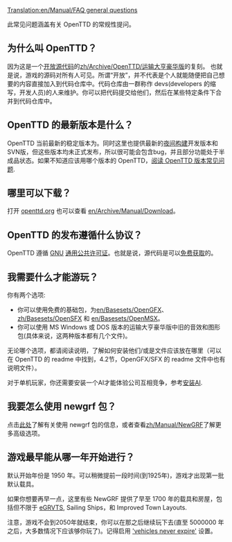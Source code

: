 [[Translation:en/Manual/FAQ general questions]]


此常见问题涵盖有关 OpenTTD 的常规性提问。

==为什么叫 OpenTTD？==
因为这是一个[http://www.opensource.org/ 开放源代码]的[[zh/Archive/OpenTTD/运输大亨豪华版]]的复刻。
也就是说，游戏的源码对所有人可见。所谓“开放”，并不代表是个人就能随便把自己想要的内容直接加入到代码仓库中。代码仓库由一群称作 devs(developers 的缩写，开发人员)的人来维护。你可以把代码提交给他们，然后在某些特定条件下合并到代码仓库中。

==OpenTTD 的最新版本是什么？==
OpenTTD 当前最新的稳定版本为{{en/Version}}。同时这里也提供最新的[[en/Archive/Community/Nightly build|夜间构建]]开发版本和SVN版，但这些版本均未正式发布，所以很可能会包含bug，并且部分功能处于半成品状态。如果不知道应该用哪个版本的 OpenTTD，[[en/Archive/Community/FAQ OpenTTD versions|阅读 OpenTTD  版本常见问题]].

==哪里可以下载？==
打开 [https://www.openttd.org/downloads/openttd-releases/latest openttd.org] 也可以查看 [[en/Archive/Manual/Download]]。

==OpenTTD 的发布遵循什么协议？==
OpenTTD 遵循 [http://www.gnu.org/ GNU] [http://www.gnu.org/copyleft/gpl.html 通用公共许可证]。也就是说，源代码是可以[[en/Development/FAQ development#how-can-i-obtain-the-source-code|免费获取]]的。

==我需要什么才能游玩？==
你有两个选项:
* 你可以使用免费的基础包，为[[en/Basesets/OpenGFX]]、[[zh/Basesets/OpenSFX]] 和 [[en/Basesets/OpenMSX]]。
* 你可以使用 MS Windows 或 DOS 版本的运输大亨豪华版中旧的音效和图形包(具体来说，这两种版本都有几个文件)。
无论哪个选项，都请阅读说明，了解如何安装他们/或是文件应该放在哪里（可以在 OpenTTD 的 readme 中找到，4.2节，OpenGFX/SFX 的 readme 文件中也有说明文件）。

对于单机玩家，你还需要安装一个AI才能体验公司互相竞争，参考[[zh/Manual/安装#an-zhuang-ai|安装AI]].

==我要怎么使用 newgrf 包？==
点击[[en/Archive/Community/NewGRF FAQ|此处]]了解有关使用 newgrf 包的信息，或者查看[[zh/Manual/NewGRF]]了解更多高级选项。

==游戏最早能从哪一年开始进行？==
默认开始年份是 1950 年。可以稍微提前一段时间(到1925年)，游戏才出现第一批默认载具。

如果你想要再早一点，这里有些 NewGRF 提供了早至 1700 年的载具和房屋，包括但不限于 [[en/Community/NewGRF/Extended Generic Road Vehicle and Tram Set|eGRVTS]], Sailing Ships，和 Improved Town Layouts.

注意，游戏不会到2050年就结束，你可以在那之后继续玩下去(直至 5000000 年之后，大多数情况下应该够你玩了{{en/Emoticon|:)}})。记得启用 [[en/Archive/Manual/Settings/Advanced Settings/Vehicles#vehicles-never-expire|'vehicles never expire']] 设置。